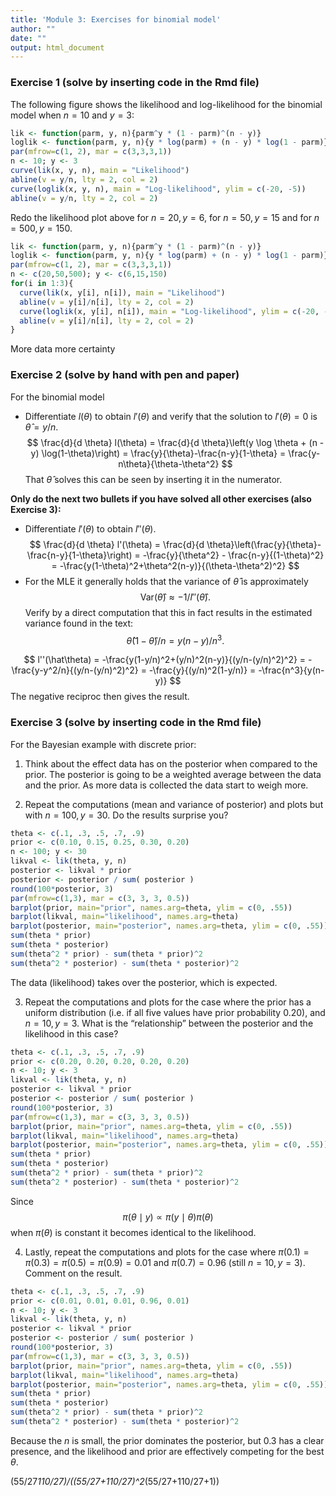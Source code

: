 ---
title: 'Module 3: Exercises for binomial model'
author: ""
date: ""
output: html_document
---

### Exercise 1 (solve by inserting code in the Rmd file)

The following figure shows the likelihood and log-likelihood for the 
binomial model when $n=10$ and $y=3$:
```{r out.width="90%", fig.height=5, fig.width=12}
lik <- function(parm, y, n){parm^y * (1 - parm)^(n - y)}
loglik <- function(parm, y, n){y * log(parm) + (n - y) * log(1 - parm)}
par(mfrow=c(1, 2), mar = c(3,3,3,1))
n <- 10; y <- 3
curve(lik(x, y, n), main = "Likelihood")
abline(v = y/n, lty = 2, col = 2)
curve(loglik(x, y, n), main = "Log-likelihood", ylim = c(-20, -5))
abline(v = y/n, lty = 2, col = 2)
```

Redo the likelihood plot above for $n=20, y=6$, for $n=50, y=15$ and for $n=500, y=150$.

```{r out.width="90%", fig.height=5, fig.width=12}
lik <- function(parm, y, n){parm^y * (1 - parm)^(n - y)}
loglik <- function(parm, y, n){y * log(parm) + (n - y) * log(1 - parm)}
par(mfrow=c(1, 2), mar = c(3,3,3,1))
n <- c(20,50,500); y <- c(6,15,150)
for(i in 1:3){
  curve(lik(x, y[i], n[i]), main = "Likelihood")
  abline(v = y[i]/n[i], lty = 2, col = 2)
  curve(loglik(x, y[i], n[i]), main = "Log-likelihood", ylim = c(-20, -5))
  abline(v = y[i]/n[i], lty = 2, col = 2)
}

```

More data more certainty


### Exercise 2 (solve by hand with pen and paper)

For the binomial model

- Differentiate $l(\theta)$ to obtain $l'(\theta)$ and verify that the solution to $l'(\theta)=0$ is $\hat \theta= y/n$. 
$$
\frac{d}{d \theta} l(\theta) = \frac{d}{d \theta}\left(y \log \theta + (n - y) \log(1-\theta)\right) = \frac{y}{\theta}-\frac{n-y}{1-\theta} = \frac{y-n\theta}{\theta-\theta^2}
$$
That $\hat \theta$ solves this can be seen by inserting it in the numerator.

**Only do the next two bullets if you have solved all other exercises (also Exercise 3):**

- Differentiate $l'(\theta)$ to obtain $l''(\theta)$.
$$
\frac{d}{d \theta} l'(\theta) = \frac{d}{d \theta}\left(\frac{y}{\theta}-\frac{n-y}{1-\theta}\right) = -\frac{y}{\theta^2} - \frac{n-y}{(1-\theta)^2} = -\frac{y(1-\theta)^2+\theta^2(n-y)}{(\theta-\theta^2)^2}
$$
- For the MLE it generally holds that
the variance of $\hat\theta$ is approximately
$$
\text{Var}(\hat\theta) \approx - 1 / l''(\hat\theta).
$$
Verify by a direct computation that this in fact results in the estimated variance
found in the text:
$$
\hat\theta(1-\hat\theta)/n = y(n-y)/n^3.
$$

$$
l''(\hat\theta) = -\frac{y(1-y/n)^2+(y/n)^2(n-y)}{(y/n-(y/n)^2)^2}  = -\frac{y-y^2/n}{(y/n-(y/n)^2)^2} = -\frac{y}{(y/n)^2(1-y/n)} = -\frac{n^3}{y(n-y)}
$$
The negative reciproc then gives the result.


### Exercise 3 (solve by inserting code in the Rmd file)

For the Bayesian example with discrete prior:

1. Think about the effect data has on the posterior when compared to the prior.
The posterior is going to be a weighted average between the data and the prior. As more data is collected the data start to weigh more.

2. Repeat the computations (mean and variance of posterior) and plots but with
$n=100,y=30$. Do the results surprise you?
```{r out.width="90%", fig.height=5, fig.width=12}
theta <- c(.1, .3, .5, .7, .9)
prior <- c(0.10, 0.15, 0.25, 0.30, 0.20)
n <- 100; y <- 30
likval <- lik(theta, y, n)
posterior <- likval * prior
posterior <- posterior / sum( posterior )
round(100*posterior, 3)
par(mfrow=c(1,3), mar = c(3, 3, 3, 0.5))
barplot(prior, main="prior", names.arg=theta, ylim = c(0, .55))
barplot(likval, main="likelihood", names.arg=theta)
barplot(posterior, main="posterior", names.arg=theta, ylim = c(0, .55))
sum(theta * prior)
sum(theta * posterior)
sum(theta^2 * prior) - sum(theta * prior)^2
sum(theta^2 * posterior) - sum(theta * posterior)^2
```
The data (likelihood) takes over the posterior, which is expected.

3. Repeat the computations and plots for the case where the prior has a uniform
   distribution (i.e. if all five values have prior probability $0.20$), and $n=10,y=3$. 
   What is the "relationship" between the posterior and the likelihood in this case? 
```{r out.width="90%", fig.height=5, fig.width=12}
theta <- c(.1, .3, .5, .7, .9)
prior <- c(0.20, 0.20, 0.20, 0.20, 0.20)
n <- 10; y <- 3
likval <- lik(theta, y, n)
posterior <- likval * prior
posterior <- posterior / sum( posterior )
round(100*posterior, 3)
par(mfrow=c(1,3), mar = c(3, 3, 3, 0.5))
barplot(prior, main="prior", names.arg=theta, ylim = c(0, .55))
barplot(likval, main="likelihood", names.arg=theta)
barplot(posterior, main="posterior", names.arg=theta, ylim = c(0, .55))
sum(theta * prior)
sum(theta * posterior)
sum(theta^2 * prior) - sum(theta * prior)^2
sum(theta^2 * posterior) - sum(theta * posterior)^2
```
Since
$$
\pi(\theta \mid y) \propto \pi(y \mid \theta) \pi(\theta)
$$
when $\pi(\theta)$ is constant it becomes identical to the likelihood.

4. Lastly, repeat the computations and plots for the case where
   $\pi(0.1)=\pi(0.3)=\pi(0.5)=\pi(0.9)=0.01$ and $\pi(0.7)=0.96$ (still $n=10,y=3$).
   Comment on the result. 
```{r out.width="90%", fig.height=5, fig.width=12}
theta <- c(.1, .3, .5, .7, .9)
prior <- c(0.01, 0.01, 0.01, 0.96, 0.01)
n <- 10; y <- 3
likval <- lik(theta, y, n)
posterior <- likval * prior
posterior <- posterior / sum( posterior )
round(100*posterior, 3)
par(mfrow=c(1,3), mar = c(3, 3, 3, 0.5))
barplot(prior, main="prior", names.arg=theta, ylim = c(0, .55))
barplot(likval, main="likelihood", names.arg=theta)
barplot(posterior, main="posterior", names.arg=theta, ylim = c(0, .55))
sum(theta * prior)
sum(theta * posterior)
sum(theta^2 * prior) - sum(theta * prior)^2
sum(theta^2 * posterior) - sum(theta * posterior)^2
```
Because the $n$ is small, the prior dominates the posterior, but $0.3$ has a clear presence, and the likelihood and prior are effectively competing for the best $\theta$.

(55/27*110/27)/((55/27+110/27)^2*(55/27+110/27+1))

